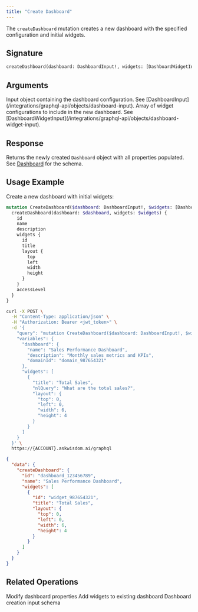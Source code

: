 ```yaml
---
title: "Create Dashboard"
---
```


The `createDashboard` mutation creates a new dashboard with the specified configuration and initial widgets.

## Signature

```graphql
createDashboard(dashboard: DashboardInput!, widgets: [DashboardWidgetInput!]!): Dashboard!
```

## Arguments

<ParamField path="dashboard" type="DashboardInput!" required>
  Input object containing the dashboard configuration. See [DashboardInput](/integrations/graphql-api/objects/dashboard-input).
</ParamField>

<ParamField path="widgets" type="[DashboardWidgetInput!]!" required>
  Array of widget configurations to include in the new dashboard. See [DashboardWidgetInput](/integrations/graphql-api/objects/dashboard-widget-input).
</ParamField>

## Response

Returns the newly created `Dashboard` object with all properties populated. See [Dashboard](/integrations/graphql-api/objects/dashboard) for the schema.

## Usage Example

Create a new dashboard with initial widgets:

```graphql
mutation CreateDashboard($dashboard: DashboardInput!, $widgets: [DashboardWidgetInput!]!) {
  createDashboard(dashboard: $dashboard, widgets: $widgets) {
    id
    name
    description
    widgets {
      id
      title
      layout {
        top
        left
        width
        height
      }
    }
    accessLevel
  }
}
```

<RequestExample>

```bash Request
curl -X POST \
  -H "Content-Type: application/json" \
  -H "Authorization: Bearer <jwt_token>" \
  -d '{
    "query": "mutation CreateDashboard($dashboard: DashboardInput!, $widgets: [DashboardWidgetInput!]!) { createDashboard(dashboard: $dashboard, widgets: $widgets) { id name widgets { id title layout { top left width height } } } }",
    "variables": {
      "dashboard": {
        "name": "Sales Performance Dashboard",
        "description": "Monthly sales metrics and KPIs",
        "domainId": "domain_987654321"
      },
      "widgets": [
        {
          "title": "Total Sales",
          "nlQuery": "What are the total sales?",
          "layout": {
            "top": 0,
            "left": 0,
            "width": 6,
            "height": 4
          }
        }
      ]
    }
  }' \
  https://{ACCOUNT}.askwisdom.ai/graphql
```

</RequestExample>

<ResponseExample>

```json Response
{
  "data": {
    "createDashboard": {
      "id": "dashboard_123456789",
      "name": "Sales Performance Dashboard",
      "widgets": [
        {
          "id": "widget_987654321",
          "title": "Total Sales",
          "layout": {
            "top": 0,
            "left": 0,
            "width": 6,
            "height": 4
          }
        }
      ]
    }
  }
}
```

</ResponseExample>

## Related Operations

<CardGroup cols={2}>
  <Card title="Update Dashboard" icon="pen-to-square" href="/integrations/graphql-api/mutations/dashboard/update-dashboard">
    Modify dashboard properties
  </Card>
  <Card title="Add Widget to Dashboard" icon="plus" href="/integrations/graphql-api/mutations/dashboard/add-widget-to-dashboard">
    Add widgets to existing dashboard
  </Card>
  <Card title="DashboardInput Object" icon="folder" href="/integrations/graphql-api/objects/dashboard-input">
    Dashboard creation input schema
  </Card>
</CardGroup>